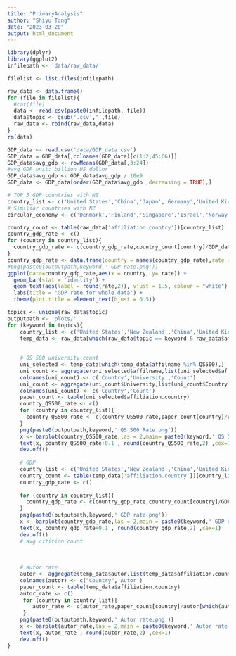 ```yaml
---
title: "PrimaryAnalysis"
author: "Shiyu Tong"
date: "2023-03-20"
output: html_document
---
```


```r
library(dplyr)
library(ggplot2)
infilepath <- 'data/raw_data/'
```


```r
filelist <- list.files(infilepath)

raw_data <- data.frame()
for (file in filelist){
  #cat(file)
  data <- read.csv(paste0(infilepath, file))
  data$topic <- gsub('.csv','',file)
  raw_data <- rbind(raw_data,data)
}
rm(data)
```

```r
GDP_data <- read.csv('data/GDP_data.csv')
GDP_data = GDP_data[,colnames(GDP_data)[c(1:2,45:66)]]
GDP_data$avg_gdp <- rowMeans(GDP_data[,3:24])
#avg GDP unit: billion US dollor
GDP_data$avg_gdp <- GDP_data$avg_gdp / 10e9
GDP_data <- GDP_data[order(GDP_data$avg_gdp ,decreasing = TRUE),]
```

```r
# TOP 5 GDP countries with NZ
country_list <- c('United States','China','Japan','Germany','United Kingdom','New Zealand')
# Similiar countries with NZ
circular_economy <- c('Denmark','Finland','Singapore','Israel','Norway','New Zealand')
```

```r
country_count <- table(raw_data['affiliation.country'])[country_list]
country_gdp_rate <- c()
for (country in country_list){
  country_gdp_rate <- c(country_gdp_rate,country_count[country]/GDP_data[which(GDP_data$Country.Name==country),'avg_gdp'])
}
country_gdp_rate <- data.frame(country = names(country_gdp_rate),rate = country_gdp_rate,row.names = 1:length(country_gdp_rate))
#png(paste0(outputpath,keyword,' GDP rate.png'))
ggplot(data=country_gdp_rate,aes(x = country, y= rate)) + 
  geom_bar(stat = 'identity') + 
  geom_text(aes(label = round(rate,2)), vjust = 1.5, colour = "white") + 
  labs(title = 'GDP rate for whole data') +
  theme(plot.title = element_text(hjust = 0.5))
```


```r
topics <- unique(raw_data$topic)
outputpath <- 'plots/'
for (keyword in topics){
    country_list <- c('United States','New Zealand','China','United Kingdom','France','India','Australia','Germany')
    temp_data <- raw_data[which(raw_data$topic == keyword & raw_data$affiliation.country %in% country_list),]
    
    
    # QS 500 university count
    uni_selected <- temp_data[which(temp_data$affilname %in% QS500),]
    uni_count <- aggregate(uni_selected$affilname,list(uni_selected$affiliation.country,uni_selected$affilname),FUN = length )
    colnames(uni_count) <- c('Country','University','Count')
    uni_count <- aggregate(uni_count$University,list(uni_count$Country),FUN = length)
    colnames(uni_count) <- c('Country','Count')
    paper_count <- table(uni_selected$affiliation.country)
    country_QS500_rate <- c()
    for (country in country_list){
      country_QS500_rate <- c(country_QS500_rate,paper_count[country]/uni_count[which(uni_count$Country==country),'Count'])
    }
    png(paste0(outputpath,keyword,' QS 500 Rate.png'))
    x <- barplot(country_QS500_rate,las = 2,main= paste0(keyword,' QS 500 Rate'))
    text(x, country_QS500_rate+0.1 , round(country_QS500_rate,2) ,cex=1)
    dev.off()
    
    # GDP
    country_list <- c('United States','New Zealand','China','United Kingdom','France','India','Australia')
    country_count <- table(temp_data['affiliation.country'])[country_list]
    country_gdp_rate <- c()
    
    for (country in country_list){
      country_gdp_rate <- c(country_gdp_rate,country_count[country]/GDP_data[which(GDP_data$Country.Name==country),'avg_gdp'])
    }
    png(paste0(outputpath,keyword,' GDP rate.png'))
    x <- barplot(country_gdp_rate,las = 2,main = paste0(keyword,' GDP rate'))
    text(x, country_gdp_rate+0.1 , round(country_gdp_rate,2) ,cex=1) 
    dev.off()
    # avg citition count
    
  
    
    # autor rate
    autor <- aggregate(temp_data$autor,list(temp_data$affiliation.country),FUN = function(x) length(unique(x)))
    colnames(autor) <- c("Country",'Autor')
    paper_count <- table(temp_data$affiliation.country)
    autor_rate <- c()
     for (country in country_list){
        autor_rate <- c(autor_rate,paper_count[country]/autor[which(autor$Country==country),'Autor'])
     }
    png(paste0(outputpath,keyword,' Autor rate.png'))
    x <- barplot(autor_rate,las = 2,main = paste0(keyword,' Autor rate'))
    text(x, autor_rate , round(autor_rate,2) ,cex=1) 
    dev.off()
}


```